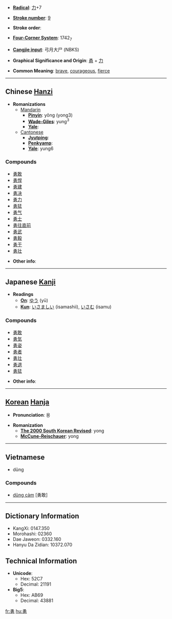 * '''[[Wiktionary:Chinese radical index| Radical]]''': [[Wiktionary:Chinese radical index 力|力]]+7

* '''[[Wiktionary:Chinese total strokes index|Stroke number]]''': [[Wiktionary:Chinese total strokes index 9|9]]

* '''Stroke order''': 

* '''[[Wiktionary:Chinese four corner index|Four-Corner System]]''': 1742<sub>7</sub>

* '''[[Wiktionary:Chinese Cangjie index|Cangjie input]]''': 弓月大尸 (NBKS)

* '''Graphical Significance and Origin''': [[甬]] + [[力]]

* '''Common Meaning''': [[brave]], [[courageous]], [[fierce]]

----

== Chinese [[Hanzi]] ==

* '''Romanizations'''
** [[Mandarin]]
*** '''[[Pinyin]]''': yǒng (yong3)
*** '''[[Wade-Giles]]''': yung<sup>3</sup>
*** '''[[Yale]]''': 
**[[Cantonese]]
***'''[[Jyutping]]''':
***'''[[Penkyamp]]''': 
***'''[[Yale]]''': yung6

===Compounds===
*[[勇敢]]
*[[勇悍]]
*[[勇建]]
*[[勇决]]
*[[勇力]]
*[[勇猛]]
*[[勇气]]
*[[勇士]]
*[[勇往直前]]
*[[勇武]]
*[[勇毅]]
*[[勇于]]
*[[勇壮]]

* '''Other info''': 

----

== Japanese [[Kanji]] ==

* '''Readings'''
** '''[[On]]''': [[ゆう]] (yū)
** '''[[Kun]]''': [[いさましい]] (isamashii), [[いさむ]] (isamu)

===Compounds===
*[[勇敢]]
*[[勇気]]
*[[勇姿]]
*[[勇者]]
*[[勇壮]]
*[[勇退]]
*[[勇猛]]

* '''Other info''':  

----

== [[Korean]] [[Hanja]] ==

* '''Pronunciation''': 용

* '''Romanization'''
** '''[[The 2000 South Korean Revised Romanization|The 2000 South Korean Revised]]''': yong
** '''[[McCune-Reischauer]]''': yong

----

==Vietnamese==

*dũng

===Compounds===
* [[dũng cảm]] [勇敢]

----

== Dictionary Information ==

* KangXi: 0147.350
* Morohashi: 02360
* Dae Jaweon: 0332.160
* Hanyu Da Zidian: 10372.070

== Technical Information ==

* '''Unicode''':
** Hex: 52C7
** Decimal: 21191
* '''Big5''':
** Hex: AB69
** Decimal: 43881

[[fr:勇]]
[[hu:勇]]
